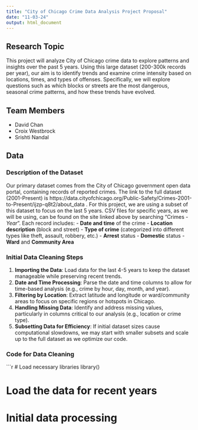 ```yaml
---
title: "City of Chicago Crime Data Analysis Project Proposal"
date: "11-03-24"
output: html_document
---
```


## Research Topic
This project will analyze City of Chicago crime data to explore patterns and insights over the past 5 years. Using this large dataset (200-300k records per year), our aim is to identify trends and examine crime intensity based on locations, times, and types of offenses. Specifically, we will explore questions such as which blocks or streets are the most dangerous, seasonal crime patterns, and how these trends have evolved.

## Team Members
- David Chan
- Croix Westbrock
- Srishti Nandal 

## Data

### Description of the Dataset
Our primary dataset comes from the City of Chicago government open data portal, containing records of reported crimes. The link to the full dataset (2001-Present) is https://data.cityofchicago.org/Public-Safety/Crimes-2001-to-Present/ijzp-q8t2/about_data . For this project, we are using a subset of this dataset to focus on the last 5 years. CSV files for specific years, as we will be using, can be found on the site linked above by searching "Crimes - *Year*". Each record includes:
- **Date and time** of the crime
- **Location description** (block and street)
- **Type of crime** (categorized into different types like theft, assault, robbery, etc.)
- **Arrest** status
- **Domestic** status
- **Ward** and **Community Area**

### Initial Data Cleaning Steps
1. **Importing the Data**: Load data for the last 4-5 years to keep the dataset manageable while preserving recent trends.
2. **Date and Time Processing**: Parse the date and time columns to allow for time-based analysis (e.g., crime by hour, day, month, and year).
3. **Filtering by Location**: Extract latitude and longitude or ward/community areas to focus on specific regions or hotspots in Chicago.
4. **Handling Missing Data**: Identify and address missing values, particularly in columns critical to our analysis (e.g., location or crime type).
5. **Subsetting Data for Efficiency**: If initial dataset sizes cause computational slowdowns, we may start with smaller subsets and scale up to the full dataset as we optimize our code.

### Code for Data Cleaning
```r
# Load necessary libraries
library()

# Load the data for recent years 

# Initial data processing

